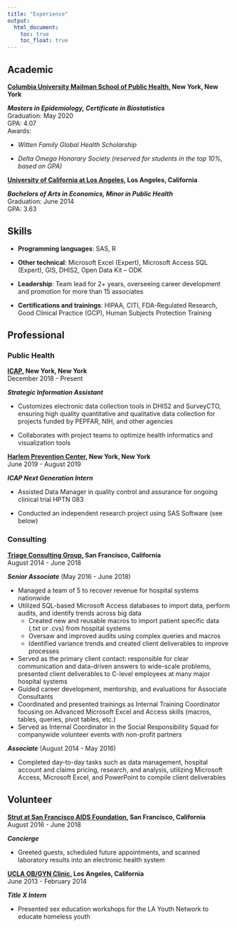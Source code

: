 ```yaml
---
title: "Experience"
output:
  html_document: 
    toc: true
    toc_float: true
---
```


## Academic

**[Columbia University Mailman School of Public Health](https://www.mailman.columbia.edu/), 
New York, New York**    

***Masters in Epidemiology, Certificate in Biostatistics***  
Graduation: May 2020  
GPA: 4.07  
Awards:  

* *Witten Family Global Health Scholarship* 

* *Delta Omega Honorary Society (reserved for students in the top 10%, based on GPA)*

**[University of California at Los Angeles](http://www.ucla.edu/), Los Angeles, California**  

***Bachelors of Arts in Economics, Minor in Public Health***  
Graduation: June 2014  
GPA: 3.63

## Skills 
* **Programming languages**: SAS, R

* **Other technical**: Microsoft Excel (Expert), Microsoft Access SQL (Expert), GIS, DHIS2, Open Data Kit – ODK

* **Leadership**: Team lead for 2+ years, overseeing career development and promotion for more than 15 associates

* **Certifications and trainings**: HIPAA, CITI, FDA-Regulated Research, Good Clinical Practice (GCP), Human Subjects Protection Training

## Professional

### Public Health

**[ICAP](https://icap.columbia.edu/), New York, New York**    
December 2018 - Present

__*Strategic Information Assistant*__

* Customizes electronic data collection tools in DHIS2 and SurveyCTO, ensuring high quality quantitative and qualitative data collection for projects funded by PEPFAR, NIH, and other agencies 

* Collaborates with project teams to optimize health informatics and visualization tools

**[Harlem Prevention Center](https://www.facebook.com/HarlemPreventionCenter/), New York, New York**    
June 2019 - August 2019

__*ICAP Next Generation Intern*__

* Assisted Data Manager in quality control and assurance for ongoing clinical trial HPTN 083

* Conducted an independent research project using SAS Software (see below)

### Consulting

**[Triage Consulting Group](https://www.triageconsulting.com/), 
San Francisco, California**    
August 2014 - June 2018


__*Senior Associate*__ (May 2016 - June 2018)

* Managed a team of 5 to recover revenue for hospital systems nationwide
* Utilized SQL-based Microsoft Access databases to import data, perform audits, and identify trends across big data  
  * Created new and reusable macros to import patient specific data (.txt or .cvs) from hospital systems 
  * Oversaw and improved audits using complex queries and macros
  * Identified variance trends and created client deliverables to improve processes   

* Served as the primary client contact: responsible for clear communication and data-driven answers to wide-scale problems, presented client deliverables to C-level employees at many major hospital systems
* Guided career development, mentorship, and evaluations for Associate Consultants
* Coordinated and presented trainings as Internal Training Coordinator focusing on Advanced Microsoft Excel and Access skills (macros, tables, queries, pivot tables, etc.) 
* Served as Internal Coordinator in the Social Responsibility Squad for companywide volunteer events with non-profit partners 

__*Associate*__	(August 2014 - May 2016) 

* Completed day-to-day tasks such as data management, hospital account and claims pricing, research, and analysis, utilizing Microsoft Access, Microsoft Excel, and PowerPoint to compile client deliverables


## Volunteer

**[Strut at San Francisco AIDS Foundation](https://www.sfaf.org/locations/strut/), San Francisco, California**    
August 2016 - June 2018

__*Concierge*__

* Greeted guests, scheduled future appointments, and scanned laboratory results into an electronic health system

**[UCLA OB/GYN Clinic](http://obgyn.ucla.edu/), Los Angeles, California**    
June 2013 - February 2014

__*Title X Intern*__

* Presented sex education workshops for the LA Youth Network to educate homeless youth 


